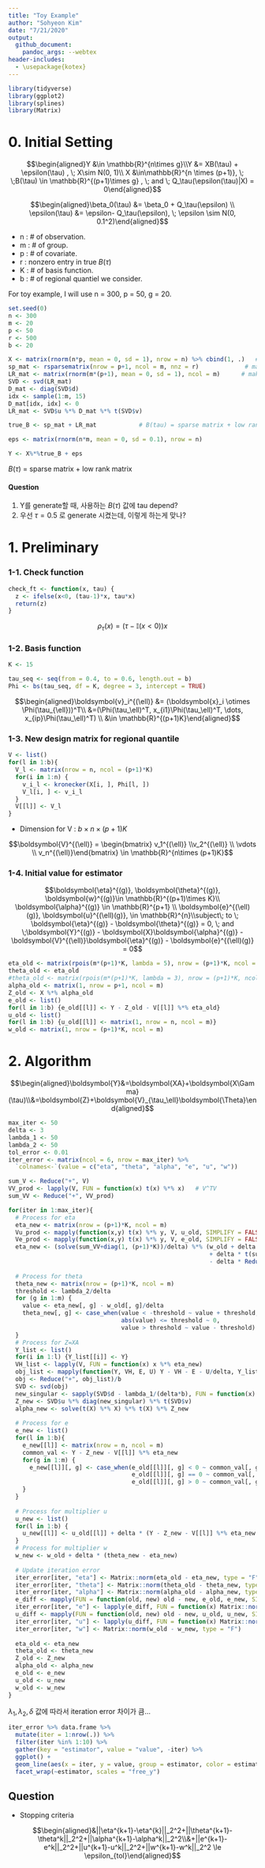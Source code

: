 ```yaml
---
title: "Toy Example"
author: "Sohyeon Kim"
date: "7/21/2020"
output: 
  github_document:
    pandoc_args: --webtex
header-includes:
  - \usepackage{kotex}
---
```


```r
library(tidyverse)
library(ggplot2)
library(splines)
library(Matrix)
```


# 0. Initial Setting

$$\begin{aligned}Y &\in \mathbb{R}^{n\times g}\\Y &= XB(\tau) + \epsilon(\tau) , \; X\sim N(0, 1)\\ X &\in\mathbb{R}^{n \times (p+1)}, \; \;B(\tau) \in \mathbb{R}^{(p+1)\times g} , \; and \; Q_\tau(\epsilon(\tau)|X) = 0\end{aligned}$$

$$\begin{aligned}\beta_0(\tau) &= \beta_0 + Q_\tau(\epsilon) \\ \epsilon(\tau) &= \epsilon- Q_\tau(\epsilon), \; \epsilon \sim N(0, 0.1^2)\end{aligned}$$

 * n : # of observation. 
 * m : # of group. 
 * p : # of covariate. 
 * r : nonzero entry in true $B(\tau)$
 * K : # of basis function.
 * b : # of regional quantiel we consider.
 
For toy example, I will use n = 300, p = 50, g = 20.

```r
set.seed(0)
n <- 300
m <- 20
p <- 50
r <- 500
b <- 20

X <- matrix(rnorm(n*p, mean = 0, sd = 1), nrow = n) %>% cbind(1, .)   #add intercept term in X
sp_mat <- rsparsematrix(nrow = p+1, ncol = m, nnz = r)             # make sparse matrix
LR_mat <- matrix(rnorm(m*(p+1), mean = 0, sd = 1), ncol = m)      # make low rank matrix using SVD
SVD <- svd(LR_mat)
D_mat <- diag(SVD$d)
idx <- sample(1:m, 15)
D_mat[idx, idx] <- 0
LR_mat <- SVD$u %*% D_mat %*% t(SVD$v)          

true_B <- sp_mat + LR_mat            # B(tau) = sparse matrix + low rank matrix

eps <- matrix(rnorm(n*m, mean = 0, sd = 0.1), nrow = n)

Y <- X%*%true_B + eps
```

$B(\tau)$ = sparse matrix + low rank matrix


#### Question

 1. Y를 generate할 때, 사용하는 $B(\tau)$ 값에 tau depend? 
 2. 우선 $\tau = 0.5$ 로 generate 시켰는데, 이렇게 하는게 맞나? 

# 1. Preliminary
 
### 1-1. Check function

```r
check_ft <- function(x, tau) {
  z <- ifelse(x<0, (tau-1)*x, tau*x)
  return(z)
}
```

$$\rho_\tau(x) = (\tau - \mathbb{I}(x<0))x$$

### 1-2. Basis function

```r
K <- 15

tau_seq <- seq(from = 0.4, to = 0.6, length.out = b) 
Phi <- bs(tau_seq, df = K, degree = 3, intercept = TRUE)
```


$$\begin{aligned}\boldsymbol{v}_i^{(\ell)} &= (\boldsymbol{x}_i \otimes \Phi(\tau_{\ell}))^T\\ &=(\Phi(\tau_\ell)^T, x_{i1}\Phi(\tau_\ell)^T, \dots, x_{ip}\Phi(\tau_\ell)^T) \\ &\in \mathbb{R}^{(p+1)K}\end{aligned}$$

### 1-3. New design matrix for regional quantile

```r
V <- list()
for(l in 1:b){
  V_l <- matrix(nrow = n, ncol = (p+1)*K)
  for(i in 1:n) {
    v_i_l <- kronecker(X[i, ], Phi[l, ])
    V_l[i, ] <- v_i_l 
  }
  V[[l]] <- V_l
}
```


 * Dimension for V : $b \times n \times (p+1)K$

$$\boldsymbol{V}^{(\ell)} = \begin{bmatrix} v_1^{(\ell)} \\v_2^{(\ell)} \\ \vdots \\ v_n^{(\ell)}\end{bmatrix} \in \mathbb{R}^{n\times (p+1)K}$$

### 1-4. Initial value for estimator


$$\boldsymbol{\eta}^{(g)}, \boldsymbol{\theta}^{(g)}, \boldsymbol{w}^{(g)}\in \mathbb{R}^{(p+1)\times K}\\ \boldsymbol{\alpha}^{(g)} \in \mathbb{R}^{p+1} \\ \boldsymbol{e}^{(\ell)(g)}, \boldsymbol{u}^{(\ell)(g)}, \in \mathbb{R}^{n}\\subject\; to \; \boldsymbol{\eta}^{(g)} - \boldsymbol{\theta}^{(g)} = 0, \; and \;\boldsymbol{Y}^{(g)} - \boldsymbol{X}\boldsymbol{\alpha}^{(g)} - \boldsymbol{V}^{(\ell)}\boldsymbol{\eta}^{(g)} - \boldsymbol{e}^{(\ell)(g)} = 0$$


```r
eta_old <- matrix(rpois(m*(p+1)*K, lambda = 5), nrow = (p+1)*K, ncol = m) 
theta_old <- eta_old
#theta_old <- matrix(rpois(m*(p+1)*K, lambda = 3), nrow = (p+1)*K, ncol = m) 
alpha_old <- matrix(1, nrow = p+1, ncol = m)
Z_old <- X %*% alpha_old
e_old <- list()
for(l in 1:b) {e_old[[l]] <- Y - Z_old - V[[l]] %*% eta_old}
u_old <- list()
for(l in 1:b) {u_old[[l]] <- matrix(1, nrow = n, ncol = m)}
w_old <- matrix(1, nrow = (p+1)*K, ncol = m)
```





# 2. Algorithm

$$\begin{aligned}\boldsymbol{Y}&=\boldsymbol{XA}+\boldsymbol{X\Gamma}(\tau)\\&=\boldsymbol{Z}+\boldsymbol{V}_{\tau_\ell}\boldsymbol{\Theta}\end{aligned}$$

```r
max_iter <- 50
delta <- 3
lambda_1 <- 50
lambda_2 <- 50
tol_error <- 0.01
iter_error <- matrix(ncol = 6, nrow = max_iter) %>%
  `colnames<-`(value = c("eta", "theta", "alpha", "e", "u", "w"))

sum_V <- Reduce("+", V)
VV_prod <- lapply(V, FUN = function(x) t(x) %*% x)   # V^TV
sum_VV <- Reduce("+", VV_prod)

for(iter in 1:max_iter){
  # Process for eta
  eta_new <- matrix(nrow = (p+1)*K, ncol = m)
  Vu_prod <- mapply(function(x,y) t(x) %*% y, V, u_old, SIMPLIFY = FALSE)
  Ve_prod <- mapply(function(x,y) t(x) %*% y, V, e_old, SIMPLIFY = FALSE)
  eta_new <- (solve(sum_VV+diag(1, (p+1)*K))/delta) %*% (w_old + delta * theta_old + Reduce("+", Vu_prod)
                                                         + delta * t(sum_V) %*% (Y - Z_old)
                                                         - delta * Reduce("+", Ve_prod))
  
  # Process for theta
  theta_new <- matrix(nrow = (p+1)*K, ncol = m)
  threshold <- lambda_2/delta
  for (g in 1:m) {
    value <- eta_new[, g] - w_old[, g]/delta 
    theta_new[, g] <- case_when(value < -threshold ~ value + threshold, 
                                abs(value) <= threshold ~ 0, 
                                value > threshold ~ value - threshold)
  }
  # Process for Z=XA
  Y_list <- list()
  for(i in 1:l) {Y_list[[i]] <- Y}
  VH_list <- lapply(V, FUN = function(x) x %*% eta_new)
  obj_list <- mapply(function(Y, VH, E, U) Y - VH - E - U/delta, Y_list, VH_list, e_old, u_old, SIMPLIFY = FALSE)
  obj <- Reduce("+", obj_list)/b 
  SVD <- svd(obj)
  new_singular <- sapply(SVD$d - lambda_1/(delta*b), FUN = function(x) max(x, 0))
  Z_new <- SVD$u %*% diag(new_singular) %*% t(SVD$v)
  alpha_new <- solve(t(X) %*% X) %*% t(X) %*% Z_new
  
  # Process for e
  e_new <- list()
  for(l in 1:b){
    e_new[[l]] <- matrix(nrow = n, ncol = m)
    common_val <- Y - Z_new - V[[l]] %*% eta_new
    for(g in 1:m) {
      e_new[[l]][, g] <- case_when(e_old[[l]][, g] < 0 ~ common_val[, g] - (u_old[[l]][, g] + tau_seq[[l]] -1)/delta,
                                   e_old[[l]][, g] == 0 ~ common_val[, g] - u_old[[l]][, g]/delta, 
                                   e_old[[l]][, g] > 0 ~ common_val[, g] - (u_old[[l]][, g] + tau_seq[[l]])/delta)
    }
  }
  
  # Process for multiplier u
  u_new <- list()
  for(l in 1:b) {
    u_new[[l]] <- u_old[[l]] + delta * (Y - Z_new - V[[l]] %*% eta_new - e_new[[l]])
  }
  # Process for multiplier w
  w_new <- w_old + delta * (theta_new - eta_new)
  
  # Update iteration error
  iter_error[iter, "eta"] <- Matrix::norm(eta_old - eta_new, type = "F")
  iter_error[iter, "theta"] <- Matrix::norm(theta_old - theta_new, type = "F")
  iter_error[iter, "alpha"] <- Matrix::norm(alpha_old - alpha_new, type = "F")
  e_diff <- mapply(FUN = function(old, new) old - new, e_old, e_new, SIMPLIFY = FALSE)  # sum of frobenius norm
  iter_error[iter, "e"] <- lapply(e_diff, FUN = function(x) Matrix::norm(x, type = "F")) %>% Reduce("+", .)
  u_diff <- mapply(FUN = function(old, new) old - new, u_old, u_new, SIMPLIFY = FALSE)
  iter_error[iter, "u"] <- lapply(u_diff, FUN = function(x) Matrix::norm(x, type = "F")) %>% Reduce("+", .)
  iter_error[iter, "w"] <- Matrix::norm(w_old - w_new, type = "F")
  
  eta_old <- eta_new
  theta_old <- theta_new
  Z_old <- Z_new
  alpha_old <- alpha_new
  e_old <- e_new
  u_old <- u_new
  w_old <- w_new
}
```


$\lambda_1, \lambda_2, \delta$ 값에 따라서 iteration error 차이가 큼...


```r
iter_error %>% data.frame %>%
  mutate(iter = 1:nrow(.)) %>%
  filter(iter %in% 1:10) %>% 
  gather(key = "estimator", value = "value", -iter) %>%
  ggplot() +
  geom_line(aes(x = iter, y = value, group = estimator, color = estimator)) +
  facet_wrap(~estimator, scales = "free_y")
```


## Question
 * Stopping criteria

$$\begin{aligned}&||\eta^{k+1}-\eta^{k}||_2^2+||\theta^{k+1}-\theta^k||_2^2+||\alpha^{k+1}-\alpha^k||_2^2\\&+||e^{k+1}-e^k||_2^2+||u^{k+1}-u^k||_2^2+||w^{k+1}-w^k||_2^2 \le \epsilon_{tol}\end{aligned}$$










